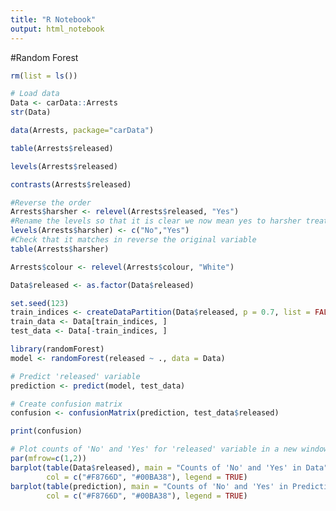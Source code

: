 ```yaml
---
title: "R Notebook"
output: html_notebook
---
```


#Random Forest

```r
rm(list = ls())
```

```r
# Load data
Data <- carData::Arrests
str(Data)
```

```r
data(Arrests, package="carData")
```

```r
table(Arrests$released)
```
```r
levels(Arrests$released)
```
```r
contrasts(Arrests$released)
```
```r
#Reverse the order
Arrests$harsher <- relevel(Arrests$released, "Yes")
#Rename the levels so that it is clear we now mean yes to harsher treatment
levels(Arrests$harsher) <- c("No","Yes")
#Check that it matches in reverse the original variable
table(Arrests$harsher)
```
```r
Arrests$colour <- relevel(Arrests$colour, "White")
```

```r
Data$released <- as.factor(Data$released)
```


```r
set.seed(123)
train_indices <- createDataPartition(Data$released, p = 0.7, list = FALSE)
train_data <- Data[train_indices, ]
test_data <- Data[-train_indices, ]
```

```r
library(randomForest)
model <- randomForest(released ~ ., data = Data)
```

```r
# Predict 'released' variable
prediction <- predict(model, test_data)
```

```r
# Create confusion matrix
confusion <- confusionMatrix(prediction, test_data$released)

```

```r
print(confusion)
```
```r
# Plot counts of 'No' and 'Yes' for 'released' variable in a new window
par(mfrow=c(1,2))
barplot(table(Data$released), main = "Counts of 'No' and 'Yes' in Data",
        col = c("#F8766D", "#00BA38"), legend = TRUE)
barplot(table(prediction), main = "Counts of 'No' and 'Yes' in Predictions",
        col = c("#F8766D", "#00BA38"), legend = TRUE)
```

